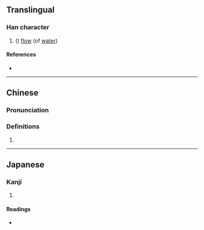 {{character info}}
==Translingual==

===Han character===
{{Han char|rn=85|rad=水|as=09|sn=12|four=31161|canj=EPPA|ids=⿰氵皆}}

# ({{zh-only|湝湝}}) [[flow]] (of [[water]])

====References====
* {{Han ref|kx=0637.190|dkj=17848|dj=1044.140|hdz=31672.080|uh=6E5D|ud=28253|bh=D9F4|bd=55796}}

----

==Chinese==
{{zh-forms}}

===Pronunciation===
{{zh-pron
|m=jiē
|c=gaai1
|mc=y
|oc=y
|ma=
|cat=n
}}

===Definitions===
{{zh-hanzi}}

# {{rfdef|zh}}

----

==Japanese==

===Kanji===
{{ja-kanji|grade=|rs=水09}}

# {{rfdef|ja|sort=水09}}

====Readings====
* {{ja-readings|on=[[かい]] (kai)|kun=[[ながれる]] (nagareru)}}